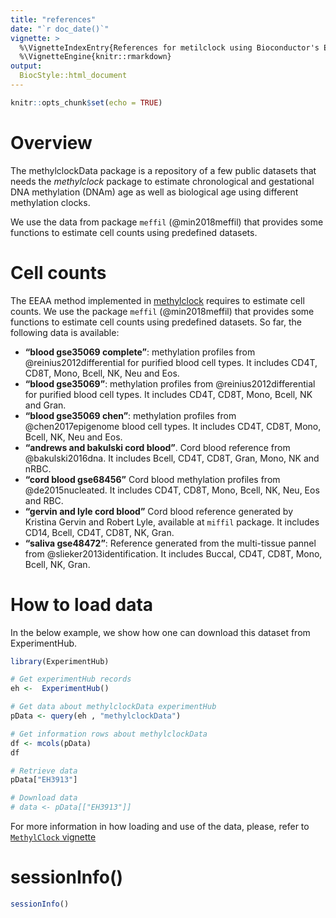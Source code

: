 ---
title: "references"
date: "`r doc_date()`"
vignette: >
  %\VignetteIndexEntry{References for metilclock using Bioconductor's ExperimentHub}
  %\VignetteEngine{knitr::rmarkdown}
output: 
  BiocStyle::html_document
---

```{r setup, include=FALSE}
knitr::opts_chunk$set(echo = TRUE)
```

# Overview

The methylclockData package is a repository of a few public datasets that
needs the *methylclock* package to estimate chronological and gestational DNA 
methylation (DNAm) age as well as biological age using different methylation clocks.

We use the data from package `meffil` (@min2018meffil) that provides some
functions to estimate cell counts using predefined datasets. 

# Cell counts
The EEAA method implemented in [methylclock](https://github.com/isglobal-brge/methylclock) requires to estimate cell counts. We use the package `meffil` (@min2018meffil) that provides some functions to estimate cell counts using predefined datasets. So far, the following data is available:

- **"blood gse35069 complete"**: methylation profiles from @reinius2012differential for purified blood cell types. It includes CD4T, CD8T, Mono, Bcell, NK, Neu and Eos.
- **"blood gse35069"**: methylation profiles from @reinius2012differential for purified blood cell types. It includes CD4T, CD8T, Mono, Bcell, NK and Gran.
- **"blood gse35069 chen"**: methylation profiles from @chen2017epigenome blood cell types. It includes CD4T, CD8T, Mono, Bcell, NK, Neu and Eos.
- **"andrews and bakulski cord blood"**. Cord blood reference from @bakulski2016dna. It includes Bcell, CD4T, CD8T, Gran, Mono, NK and nRBC.
- **"cord blood gse68456"** Cord blood methylation profiles from @de2015nucleated. It includes CD4T, CD8T, Mono, Bcell, NK, Neu, Eos and RBC.
- **"gervin and lyle cord blood"** Cord blood reference generated by Kristina Gervin and Robert Lyle, available at `miffil` package. It includes CD14, Bcell, CD4T, CD8T, NK, Gran.
- **"saliva gse48472"**: Reference generated from the multi-tissue pannel from @slieker2013identification. It includes Buccal, CD4T, CD8T, Mono, Bcell, NK, Gran.

# How to load data

In the below example, we show how one can download this dataset from 
ExperimentHub.

```{r get-tcga}
library(ExperimentHub)

# Get experimentHub records
eh <-  ExperimentHub()

# Get data about methylclockData experimentHub
pData <- query(eh , "methylclockData")

# Get information rows about methylclockData
df <- mcols(pData)
df

# Retrieve data
pData["EH3913"]

# Download data
# data <- pData[["EH3913"]]

```
For more information in how loading and use of the data, please, refer to [`MethylClock` vignette](https://github.com/isglobal-brge/methylclock) 


# sessionInfo()

```{r sessionInfo}
sessionInfo()
```
